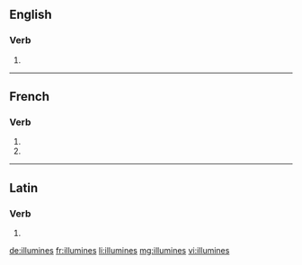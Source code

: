 {{also|illuminés}}
==English==

===Verb===
{{head|en|verb form}}

# {{en-third-person singular of|illumine}}

----

==French==

===Verb===
{{fr-verb-form}}

# {{conjugation of|illumine||2|s|pres|ind|lang=fr}}
# {{conjugation of|illuminer||2|s|pres|sub|lang=fr}}

----

==Latin==

===Verb===
{{la-verb-form|illūminēs}}

# {{conjugation of|illūminō||2|s|pres|act|sub|lang=la}}

[[de:illumines]]
[[fr:illumines]]
[[li:illumines]]
[[mg:illumines]]
[[vi:illumines]]
